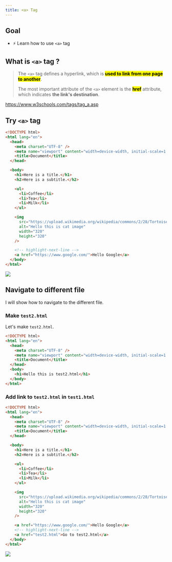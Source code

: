 ```yaml
---
title: <a> Tag
---
```


## Goal

- ⚡ Learn how to use `<a>` tag

## What is `<a>` tag ?

> The `<a>` tag defines a hyperlink, which is <mark>**used to link from one page to another**</mark>.
>
> The most important attribute of the `<a>` element is the <mark>**href**</mark> attribute, which indicates **the link's destination**.

https://www.w3schools.com/tags/tag_a.asp

## Try `<a>` tag

```html title="test1.html"
<!DOCTYPE html>
<html lang="en">
  <head>
    <meta charset="UTF-8" />
    <meta name="viewport" content="width=device-width, initial-scale=1.0" />
    <title>Document</title>
  </head>

  <body>
    <h1>Here is a title.</h1>
    <h2>Here is a subtitle.</h2>

    <ul>
      <li>Coffee</li>
      <li>Tea</li>
      <li>Milk</li>
    </ul>

    <img
      src="https://upload.wikimedia.org/wikipedia/commons/2/28/Tortoiseshell_she-cat.JPG"
      alt="Hello this is cat image"
      width="320"
      height="320"
    />

    <!-- highlight-next-line -->
    <a href="https://www.google.com/">Hello Google</a>
  </body>
</html>
```

![](https://storage.googleapis.com/coderhackers-assets/docs/img/20200507_224112.gif)

## Navigate to different file

I will show how to navigate to the different file.

### Make `test2.html`

Let's make `test2.html`.

```html title="html-test/test2.html"
<!DOCTYPE html>
<html lang="en">
  <head>
    <meta charset="UTF-8" />
    <meta name="viewport" content="width=device-width, initial-scale=1.0" />
    <title>Document</title>
  </head>
  <body>
    <h1>Hello this is test2.html</h1>
  </body>
</html>
```

### Add link to `test2.html` in `test1.html`

```html title="test1.html"
<!DOCTYPE html>
<html lang="en">
  <head>
    <meta charset="UTF-8" />
    <meta name="viewport" content="width=device-width, initial-scale=1.0" />
    <title>Document</title>
  </head>

  <body>
    <h1>Here is a title.</h1>
    <h2>Here is a subtitle.</h2>

    <ul>
      <li>Coffee</li>
      <li>Tea</li>
      <li>Milk</li>
    </ul>

    <img
      src="https://upload.wikimedia.org/wikipedia/commons/2/28/Tortoiseshell_she-cat.JPG"
      alt="Hello this is cat image"
      width="320"
      height="320"
    />

    <a href="https://www.google.com/">Hello Google</a>
    <!-- highlight-next-line -->
    <a href="test2.html">Go to test2.html</a>
  </body>
</html>
```

![](https://storage.googleapis.com/coderhackers-assets/docs/img/20200507_224542.gif)

<!-- ## Try absolute Path

Instead of this code

```html title="Relative Path"
<a href="test2.html">Go to test2.html</a>
```

The below code also works.

```html title="Abosolute Path"
<a href="file:///C:/Users/kohheepeace/Desktop/html-test/test2.html">
  Go to test2.html
</a>
```

In the next step, let's check the difference of `relative path` and `absolute path`. -->
